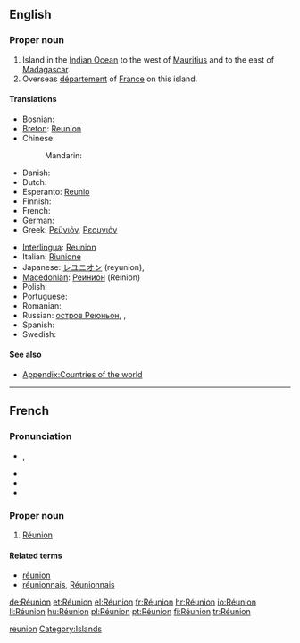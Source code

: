 {{also|reunion|reünion|Reunion|réunion}}
==English==
{{wikipedia}}

===Proper noun===
{{en-proper noun}}

# Island in the [[Indian Ocean]] to the west of [[Mauritius]] and to the east of [[Madagascar]]. 
# Overseas [[département]] of [[France]] on this island.

====Translations====
{{trans-top|Overseas department of France}}
* Bosnian: {{t-|bs|Reunion|m}}
* [[Breton]]: [[Reunion]]
* Chinese:
*: Mandarin: {{t|zh|留尼汪|tr=Liúníwāng|sc=Hani}}
* Danish: {{t-|da|Réunion}}
* Dutch: {{t-|nl|Réunion}}
* Esperanto: [[Reunio]]
* Finnish: {{t+|fi|Réunion}}
* French: {{t+|fr|Réunion}}
* German: {{t+|de|Réunion}}
* Greek: [[Ρεϋνιόν]], [[Ρεουνιόν]]
{{trans-mid}}
* [[Interlingua]]: [[Reunion]]
* Italian: [[Riunione]]
* Japanese: [[レユニオン]] (reyunion), {{t|ja|レユニオン|tr=Reyunion|sc=Jpan}}
* [[Macedonian]]: [[Реинион]] (Reínion) {{m}}
* Polish: {{t-|pl|Reunion}}
* Portuguese: {{t+|pt|Reunião}}
* Romanian: {{t-|ro|Reunion|n}}
* Russian: [[остров Реюньон]], {{t|ru|остров Реюньон|m|tr=óstrov Rejun'jón|sc=Cyrl}}, {{t|ru|Реюньон|m|tr=Rejun'jón|sc=Cyrl}}
* Spanish: {{t+|es|Reunión}}
* Swedish: {{t-|sv|Réunion}}
{{trans-bottom}}

====See also====
* [[Appendix:Countries of the world]]

[[Category:English terms spelled with É|reunion]]
[[Category:Islands]]

----

==French==

===Pronunciation===
* {{IPA|/ʁe.y.njɔ̃/|lang=fr}}, {{X-SAMPA|/Re.y.njO~/}}
* {{audio|Fr-Paris--La Réunion.ogg|Audio (Paris)}}
* {{rhymes|ɔ̃|lang=fr}}
* {{homophones|réunion|réunions|lang=fr}}

===Proper noun===
{{infl|fr|proper noun|g=f|head=la Réunion}}

# [[#English|Réunion]]

====Related terms====
* [[réunion]]
* [[réunionnais]], [[Réunionnais]]

[[de:Réunion]]
[[et:Réunion]]
[[el:Réunion]]
[[fr:Réunion]]
[[hr:Réunion]]
[[io:Réunion]]
[[li:Réunion]]
[[hu:Réunion]]
[[pl:Réunion]]
[[pt:Réunion]]
[[fi:Réunion]]
[[tr:Réunion]]